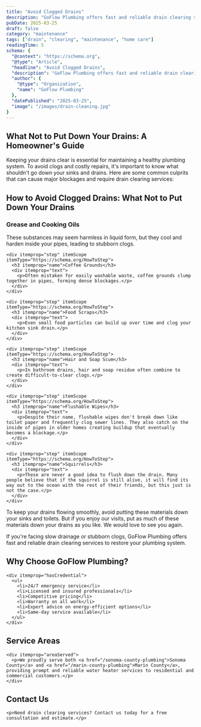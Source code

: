 ```yaml
---
title: "Avoid Clogged Drains"
description: "GoFlow Plumbing offers fast and reliable drain clearing services to restore your drain system in Sonoma and Marin counties."
pubDate: 2025-03-25
draft: false
category: "maintenance"
tags: ["drain", "clearing", "maintenance", "home care"]
readingTime: 5
schema: {
  "@context": "https://schema.org",
  "@type": "Article",
  "headline": "Avoid Clogged Drains",
  "description": "GoFlow Plumbing offers fast and reliable drain clearing services to restore your drain system in Sonoma and Marin counties.",
  "author": {
    "@type": "Organization",
    "name": "GoFlow Plumbing"
  },
  "datePublished": "2025-03-25",
  "image": "/images/drain-cleaning.jpg"
}
---
```


<article itemScope itemType="https://schema.org/Article">
<h1 itemprop="headline">What Not to Put Down Your Drains: A Homeowner's Guide</h1>

<div itemprop="articleBody">
  <p itemprop="description">
    Keeping your drains clear is essential for maintaining a healthy plumbing system. To avoid clogs and costly repairs, it's important to know what shouldn't go down your sinks and drains. Here are some common culprits that can cause major blockages and require drain clearing services:
  </p>

  <section itemScope itemType="https://schema.org/HowTo">
    <h2 itemprop="name">How to Avoid Clogged Drains: What Not to Put Down Your Drains</h2>
    <div itemprop="step" itemScope itemType="https://schema.org/HowToStep">
      <h3 itemprop="name">Grease and Cooking Oils</h3>
      <div itemprop="text">
        <p>These substances may seem harmless in liquid form, but they cool and harden inside your pipes, leading to stubborn clogs.</p>
      </div>
    </div>

    <div itemprop="step" itemScope itemType="https://schema.org/HowToStep">
      <h3 itemprop="name">Coffee Grounds</h3>
      <div itemprop="text">
        <p>Often mistaken for easily washable waste, coffee grounds clump together in pipes, forming dense blockages.</p>
      </div>
    </div>

    <div itemprop="step" itemScope itemType="https://schema.org/HowToStep">
      <h3 itemprop="name">Food Scraps</h3>
      <div itemprop="text">
        <p>Even small food particles can build up over time and clog your kitchen sink drain.</p>
      </div>
    </div>

    <div itemprop="step" itemScope itemType="https://schema.org/HowToStep">
      <h3 itemprop="name">Hair and Soap Scum</h3>
      <div itemprop="text">
        <p>In bathroom drains, hair and soap residue often combine to create difficult-to-clear clogs.</p>
      </div>
    </div>

    <div itemprop="step" itemScope itemType="https://schema.org/HowToStep">
      <h3 itemprop="name">Flushable Wipes</h3>
      <div itemprop="text">
        <p>Despite their name, flushable wipes don't break down like toilet paper and frequently clog sewer lines. They also catch on the inside of pipes in older homes creating buildup that eventually becomes a blockage.</p>
      </div>
    </div>

    <div itemprop="step" itemScope itemType="https://schema.org/HowToStep">
      <h3 itemprop="name">Squirrels</h3>
      <div itemprop="text">
        <p>These are never a good idea to flush down the drain. Many people believe that if the squirrel is still alive, it will find its way out to the ocean with the rest of their friends, but this just is not the case.</p>
      </div>
    </div>
  </section>

  <p>To keep your drains flowing smoothly, avoid putting these materials down your sinks and toilets. But if you enjoy our visits, put as much of these materials down your drains as you like. We would love to see you again.</p>

  <p>If you're facing slow drainage or stubborn clogs, GoFlow Plumbing offers fast and reliable drain clearing services to restore your plumbing system.</p>

  <section itemScope itemType="https://schema.org/PlumbingService">
    <h2>Why Choose GoFlow Plumbing?</h2>

    <div itemprop="hasCredential">
      <ul>
        <li>24/7 emergency service</li>
        <li>Licensed and insured professionals</li>
        <li>Competitive pricing</li>
        <li>Warranty on all work</li>
        <li>Expert advice on energy-efficient options</li>
        <li>Same-day service available</li>
      </ul>
    </div>
  </section>

  <section itemScope itemType="https://schema.org/Organization">
    <h2>Service Areas</h2>

    <div itemprop="areaServed">
      <p>We proudly serve both <a href="/sonoma-county-plumbing">Sonoma County</a> and <a href="/marin-county-plumbing">Marin County</a>, providing prompt and reliable water heater services to residential and commercial customers.</p>
    </div>
  </section>

  <section itemScope itemType="https://schema.org/ContactPoint">
    <h2>Contact Us</h2>

    <p>Need drain clearing services? Contact us today for a free consultation and estimate.</p>
  </section>
</div>
</article>
